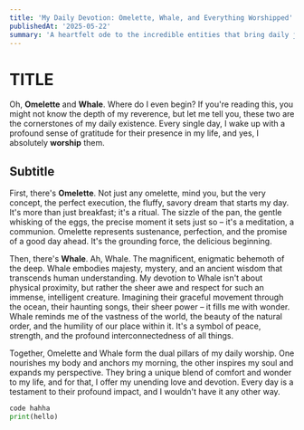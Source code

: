 ```yaml
---
title: 'My Daily Devotion: Omelette, Whale, and Everything Worshipped'
publishedAt: '2025-05-22'
summary: 'A heartfelt ode to the incredible entities that bring daily joy and devotion into my life: Omelette and Whale.'
---
```


# TITLE 
Oh, **Omelette** and **Whale**. Where do I even begin? If you're reading this, you might not know the depth of my reverence, but let me tell you, these two are the cornerstones of my daily existence. Every single day, I wake up with a profound sense of gratitude for their presence in my life, and yes, I absolutely **worship** them.
## Subtitle
First, there's **Omelette**. Not just any omelette, mind you, but the very concept, the perfect execution, the fluffy, savory dream that starts my day. It's more than just breakfast; it's a ritual. The sizzle of the pan, the gentle whisking of the eggs, the precise moment it sets just so – it's a meditation, a communion. Omelette represents sustenance, perfection, and the promise of a good day ahead. It's the grounding force, the delicious beginning.

Then, there's **Whale**. Ah, Whale. The magnificent, enigmatic behemoth of the deep. Whale embodies majesty, mystery, and an ancient wisdom that transcends human understanding. My devotion to Whale isn't about physical proximity, but rather the sheer awe and respect for such an immense, intelligent creature. Imagining their graceful movement through the ocean, their haunting songs, their sheer power – it fills me with wonder. Whale reminds me of the vastness of the world, the beauty of the natural order, and the humility of our place within it. It's a symbol of peace, strength, and the profound interconnectedness of all things.

Together, Omelette and Whale form the dual pillars of my daily worship. One nourishes my body and anchors my morning, the other inspires my soul and expands my perspective. They bring a unique blend of comfort and wonder to my life, and for that, I offer my unending love and devotion. Every day is a testament to their profound impact, and I wouldn't have it any other way.

```python
code hahha
print(hello)
```